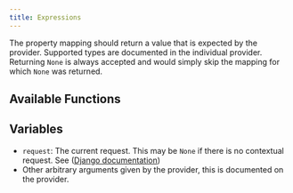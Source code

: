 ```yaml
---
title: Expressions
---
```


The property mapping should return a value that is expected by the provider. Supported types are documented in the individual provider. Returning `None` is always accepted and would simply skip the mapping for which `None` was returned.

## Available Functions


<Functions />

## Variables


<Objects />


<User />

-   `request`: The current request. This may be `None` if there is no contextual request. See ([Django documentation][def])
-   Other arbitrary arguments given by the provider, this is documented on the provider.

[def]: https://docs.djangoproject.com/en/3.0/ref/request-response/#httprequest-objects
